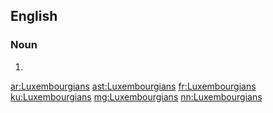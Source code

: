 ==English==

===Noun===
{{head|en|plural}}

# {{plural of|Luxembourgian|lang=en}}

[[ar:Luxembourgians]]
[[ast:Luxembourgians]]
[[fr:Luxembourgians]]
[[ku:Luxembourgians]]
[[mg:Luxembourgians]]
[[nn:Luxembourgians]]